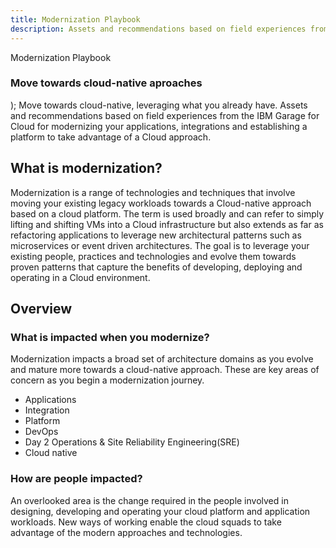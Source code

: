 ```yaml
---
title: Modernization Playbook
description: Assets and recommendations based on field experiences from Garage for modernizing applications, integration and platform for Containers and the Cloud
---
```


  <span>
Modernization Playbook <br/> <h3>Move towards cloud-native aproaches</h3>
  </span>
);

<PageDescription>
Move towards cloud-native, leveraging what you already have.  Assets and recommendations based on field experiences from the IBM Garage for Cloud for modernizing your applications, integrations and establishing a platform to take advantage of a Cloud approach.
</PageDescription>

## What is modernization?


Modernization is a range of technologies and techniques that involve moving your existing legacy workloads towards a Cloud-native approach based on a cloud platform.  The term is used broadly and can refer to simply lifting and shifting VMs into a Cloud infrastructure but also extends as far as refactoring applications to leverage new architectural patterns such as microservices or event driven architectures.  The goal is to leverage your existing people, practices and technologies and evolve them towards proven patterns that capture the benefits of developing, deploying and operating in a Cloud environment.


## Overview

### What is impacted when you modernize?

Modernization impacts a broad set of architecture domains as you evolve and mature more towards a cloud-native approach.  These are key areas of concern as you begin a modernization journey.

* Applications
* Integration
* Platform
* DevOps
* Day 2 Operations & Site Reliability Engineering(SRE)
* Cloud native

### How are people impacted?

An overlooked area is the change required in the people involved in designing, developing and operating your cloud platform and application workloads.  New ways of working enable the cloud squads to take advantage of the modern approaches and technologies.
